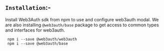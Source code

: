 ## `Installation`:-

Install Web3Auth sdk from npm to use and configure web3auth modal. We are also installing `@web3auth/base` package to get access to common types and
interfaces for web3auth.

```shell
 npm i --save @web3auth/web3auth
 npm i --save @web3auth/base
```

<br />
